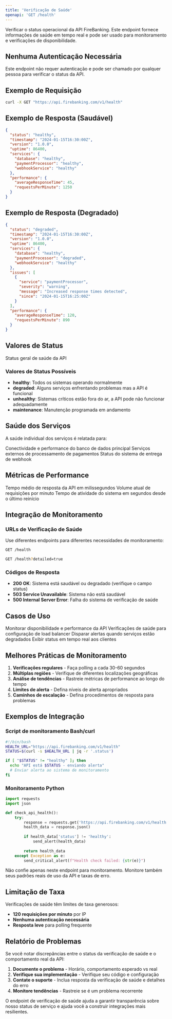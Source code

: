 ```yaml
---
title: 'Verificação de Saúde'
openapi: 'GET /health'
---
```


Verificar o status operacional da API FireBanking. Este endpoint fornece informações de saúde em tempo real e pode ser usado para monitoramento e verificações de disponibilidade.

## Nenhuma Autenticação Necessária

<Info>
  Este endpoint não requer autenticação e pode ser chamado por qualquer pessoa para verificar o status da API.
</Info>

## Exemplo de Requisição

```bash cURL
curl -X GET "https://api.firebanking.com/v1/health"
```

## Exemplo de Resposta (Saudável)

```json Resposta Saudável
{
  "status": "healthy",
  "timestamp": "2024-01-15T16:30:00Z",
  "version": "1.0.0",
  "uptime": 86400,
  "services": {
    "database": "healthy",
    "paymentProcessor": "healthy",
    "webhookService": "healthy"
  },
  "performance": {
    "averageResponseTime": 45,
    "requestsPerMinute": 1250
  }
}
```

## Exemplo de Resposta (Degradado)

```json Resposta Degradada
{
  "status": "degraded",
  "timestamp": "2024-01-15T16:30:00Z",
  "version": "1.0.0",
  "uptime": 86400,
  "services": {
    "database": "healthy",
    "paymentProcessor": "degraded",
    "webhookService": "healthy"
  },
  "issues": [
    {
      "service": "paymentProcessor",
      "severity": "warning",
      "message": "Increased response times detected",
      "since": "2024-01-15T16:25:00Z"
    }
  ],
  "performance": {
    "averageResponseTime": 120,
    "requestsPerMinute": 890
  }
}
```

## Valores de Status

<ResponseField name="status" type="string">
  Status geral de saúde da API
</ResponseField>

### Valores de Status Possíveis

- **healthy**: Todos os sistemas operando normalmente
- **degraded**: Alguns serviços enfrentando problemas mas a API é funcional
- **unhealthy**: Sistemas críticos estão fora do ar, a API pode não funcionar adequadamente
- **maintenance**: Manutenção programada em andamento

## Saúde dos Serviços

A saúde individual dos serviços é relatada para:

<CardGroup cols={3}>
  <Card title="Banco de Dados" icon="database">
    Conectividade e performance do banco de dados principal
  </Card>
  <Card title="Processador de Pagamentos" icon="credit-card">
    Serviços externos de processamento de pagamentos
  </Card>
  <Card title="Serviço de Webhook" icon="webhook">
    Status do sistema de entrega de webhook
  </Card>
</CardGroup>

## Métricas de Performance

<ResponseField name="averageResponseTime" type="integer">
  Tempo médio de resposta da API em milissegundos
</ResponseField>

<ResponseField name="requestsPerMinute" type="integer">
  Volume atual de requisições por minuto
</ResponseField>

<ResponseField name="uptime" type="integer">
  Tempo de atividade do sistema em segundos desde o último reinício
</ResponseField>

## Integração de Monitoramento

### URLs de Verificação de Saúde

Use diferentes endpoints para diferentes necessidades de monitoramento:

```bash Verificação de Saúde Básica
GET /health
```

```bash Verificação de Saúde Detalhada
GET /health?detailed=true
```

### Códigos de Resposta

- **200 OK**: Sistema está saudável ou degradado (verifique o campo status)
- **503 Service Unavailable**: Sistema não está saudável
- **500 Internal Server Error**: Falha do sistema de verificação de saúde

## Casos de Uso

<CardGroup cols={2}>
  <Card title="Monitoramento de Disponibilidade" icon="chart-line-up">
    Monitorar disponibilidade e performance da API
  </Card>
  <Card title="Balanceamento de Carga" icon="scale-balanced">
    Verificações de saúde para configuração de load balancer
  </Card>
  <Card title="Alertas" icon="bell">
    Disparar alertas quando serviços estão degradados
  </Card>
  <Card title="Páginas de Status" icon="globe">
    Exibir status em tempo real aos clientes
  </Card>
</CardGroup>

## Melhores Práticas de Monitoramento

1. **Verificações regulares** - Faça polling a cada 30-60 segundos
2. **Múltiplas regiões** - Verifique de diferentes localizações geográficas
3. **Análise de tendências** - Rastreie métricas de performance ao longo do tempo
4. **Limites de alerta** - Defina níveis de alerta apropriados
5. **Caminhos de escalação** - Defina procedimentos de resposta para problemas

## Exemplos de Integração

### Script de monitoramento Bash/curl
```bash
#!/bin/bash
HEALTH_URL="https://api.firebanking.com/v1/health"
STATUS=$(curl -s $HEALTH_URL | jq -r '.status')

if [ "$STATUS" != "healthy" ]; then
  echo "API está $STATUS - enviando alerta"
  # Enviar alerta ao sistema de monitoramento
fi
```

### Monitoramento Python
```python
import requests
import json

def check_api_health():
    try:
        response = requests.get('https://api.firebanking.com/v1/health')
        health_data = response.json()
        
        if health_data['status'] != 'healthy':
            send_alert(health_data)
            
        return health_data
    except Exception as e:
        send_critical_alert(f"Health check failed: {str(e)}")
```

<Warning>
  Não confie apenas neste endpoint para monitoramento. Monitore também seus padrões reais de uso da API e taxas de erro.
</Warning>

## Limitação de Taxa

Verificações de saúde têm limites de taxa generosos:
- **120 requisições por minuto** por IP
- **Nenhuma autenticação necessária**
- **Resposta leve** para polling frequente

## Relatório de Problemas

Se você notar discrepâncias entre o status da verificação de saúde e o comportamento real da API:

1. **Documente o problema** - Horário, comportamento esperado vs real
2. **Verifique sua implementação** - Verifique seu código e configuração
3. **Contate o suporte** - Inclua resposta da verificação de saúde e detalhes do erro
4. **Monitore tendências** - Rastreie se é um problema recorrente

O endpoint de verificação de saúde ajuda a garantir transparência sobre nosso status de serviço e ajuda você a construir integrações mais resilientes.